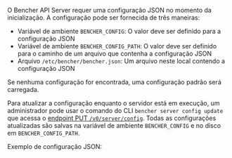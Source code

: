 
O Bencher API Server requer uma configuração JSON no momento da inicialização.
A configuração pode ser fornecida de três maneiras:
- Variável de ambiente `BENCHER_CONFIG`: O valor deve ser definido para a configuração JSON
- Variável de ambiente `BENCHER_CONFIG_PATH`: O valor deve ser definido para o caminho de um arquivo que contenha a configuração JSON
- Arquivo `/etc/bencher/bencher.json`: Um arquivo neste local contendo a configuração JSON

Se nenhuma configuração for encontrada, uma configuração padrão será carregada.

Para atualizar a configuração enquanto o servidor está em execução,
um administrador pode usar o comando do CLI `bencher server config update`
que acessa o [endpoint PUT `/v0/server/config`](/pt/docs/api/server/config/#put-v0serverconfig).
Todas as configurações atualizadas são salvas na variável de ambiente `BENCHER_CONFIG`
e no disco em `BENCHER_CONFIG_PATH`.

Exemplo de configuração JSON:

<Example />